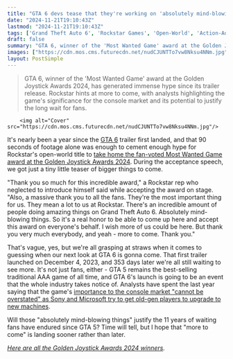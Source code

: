 ```yaml
---
title: "GTA 6 devs tease that they're working on 'absolutely mind-blowing things' and promise 'more to come'"
date: "2024-11-21T19:10:43Z"
lastmod: "2024-11-21T19:10:43Z"
tags: ['Grand Theft Auto 6', 'Rockstar Games', 'Open-World', 'Action-Adventure', 'PS5', 'Xbox Series X', 'PC']
draft: false
summary: "GTA 6, winner of the 'Most Wanted Game' award at the Golden Joystick Awards 2024,  has generated immense hype since its trailer release.  Rockstar hints at more to come,  with analysts highlighting the game's significance for the console market and its potential to justify the long wait for fans."
images: ["https://cdn.mos.cms.futurecdn.net/nudCJUNTTo7vw8Nksu4NNm.jpg"]
layout: PostSimple
---
```

> GTA 6, winner of the 'Most Wanted Game' award at the Golden Joystick Awards 2024,  has generated immense hype since its trailer release.  Rockstar hints at more to come,  with analysts highlighting the game's significance for the console market and its potential to justify the long wait for fans.


        <img alt="Cover" src="https://cdn.mos.cms.futurecdn.net/nudCJUNTTo7vw8Nksu4NNm.jpg"/>
        
It's nearly been a year since the [GTA 6](https://www.gamesradar.com/gta-6-guide/) trailer first landed, and that 90 seconds of footage alone was enough to cement enough hype for Rockstar's open-world title to [take home the fan-voted Most Wanted Game award at the Golden Joystick Awards 2024](https://www.gamesradar.com/games/grand-theft-auto/gta-6-wins-the-most-wanted-game-award-at-the-golden-joystick-awards-2024/). During the acceptance speech, we got just a tiny little teaser of bigger things to come.

"Thank you so much for this incredible award," a Rockstar rep who neglected to introduce himself said while accepting the award on stage. "Also, a massive thank you to all the fans. They're the most important thing for us. They mean a lot to us at Rockstar. There's an incredible amount of people doing amazing things on Grand Theft Auto 6. Absolutely mind-blowing things. So it's a real honor to be able to come up here and accept this award on everyone's behalf. I wish more of us could be here. But thank you very much everybody, and yeah - more to come. Thank you."

That's vague, yes, but we're all grasping at straws when it comes to guessing when our next look at GTA 6 is gonna come. That first trailer launched on December 4, 2023, and 353 days later we're all still waiting to see more. It's not just fans, either - GTA 5 remains the best-selling traditional AAA game of all time, and GTA 6's launch is going to be an event that the whole industry takes notice of. Analysts have spent the last year saying that the game's [importance to the console market "cannot be overstated" as Sony and Microsoft try to get old-gen players to upgrade to new machines](https://www.gamesradar.com/games/grand-theft-auto/analyst-says-gta-6s-importance-to-the-console-market-cannot-be-overstated-as-sony-and-microsoft-try-to-get-old-gen-players-to-upgrade/).

Will those "absolutely mind-blowing things" justify the 11 years of waiting fans have endured since GTA 5? Time will tell, but I hope that "more to come" is landing sooner rather than later.

[<em>Here are all the Golden Joystick Awards 2024 winners</em>](https://www.gamesradar.com/games/here-are-all-the-golden-joystick-awards-2024-winners/)*.*
        